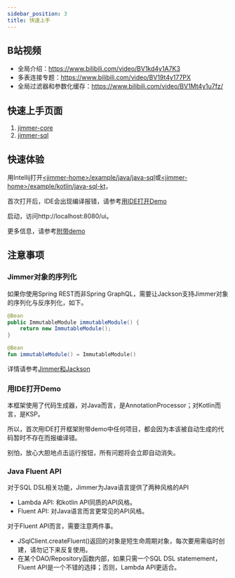 ```yaml
---
sidebar_position: 3
title: 快速上手
---
```



## B站视频

- 全局介绍：https://www.bilibili.com/video/BV1kd4y1A7K3
- 多表连接专题：https://www.bilibili.com/video/BV19t4y177PX
- 全局过滤器和参数化缓存：https://www.bilibili.com/video/BV1Mt4y1u7fz/

## 快速上手页面

1. [jimmer-core](./jimmer-core/usage.mdx)
2. [jimmer-sql](./jimmer-sql/usage.mdx)

## 快速体验

用Intellij打开[&lt;jimmer-home&gt;/example/java/java-sql](https://github.com/babyfish-ct/jimmer/tree/main/example/java/jimmer-sql/)或[&lt;jimmer-home&gt;/example/kotlin/java-sql-kt](https://github.com/babyfish-ct/jimmer/tree/main/example/kotlin/jimmer-sql-kt/)，

首次打开后，IDE会出现编译报错，请参考[用IDE打开Demo](#用IDE打开Demo)

启动，访问http://localhost:8080/ui。

更多信息，请参考[附带demo](./demo)

## 注意事项

### Jimmer对象的序列化

如果你使用Spring REST而非Spring GraphQL，需要让Jackson支持Jimmer对象的序列化与反序列化，如下。

<Tabs groupId="buildScript">
<TabItem value="java" label="Java">

```java
@Bean
public ImmutableModule immutableModule() {
    return new ImmutableModule();
}
```
</TabItem>

<TabItem value="kotlin" label="Kotin">

```kotlin
@Bean
fun immutableModule() = ImmutableModule()
```

</TabItem>
</Tabs>

详情请参考[Jimmer和Jackson](./jimmer-core/dynamic#jimmer和jackson)

### 用IDE打开Demo

本框架使用了代码生成器，对Java而言，是AnnotationProcessor；对Kotlin而言，是KSP。

所以，首次用IDE打开框架附带demo中任何项目，都会因为本该被自动生成的代码暂时不存在而报编译错。

别怕，放心大胆地点击运行按钮，所有问题将会立即自动消失。

### Java Fluent API

对于SQL DSL相关功能，Jimmer为Java语言提供了两种风格的API

- Lambda API: 和kotlin API同质的API风格。
- Fluent API: 对Java语言而言更常见的API风格。

对于Fluent API而言，需要注意两件事。

- JSqlClient.createFluent()返回的对象是短生命周期对象，每次要用需临时创建，请勿记下来反复使用。
- 在某个DAO/Repository函数内部，如果只需一个SQL DSL statemement，Fluent API是一个不错的选择；否则，Lambda API更适合。